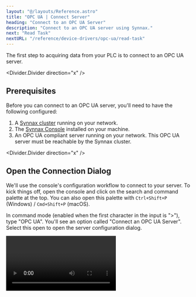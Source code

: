 ```yaml
---
layout: "@/layouts/Reference.astro"
title: "OPC UA | Connect Server"
heading: "Connect to an OPC UA Server"
description: "Connect to an OPC UA server using Synnax."
next: "Read Task"
nextURL: "/reference/device-drivers/opc-ua/read-task"
---
```



The first step to acquiring data from your PLC is to connect to an OPC UA server.

<Divider.Divider direction="x" />

## Prerequisites

Before you can connect to an OPC UA server, you'll need to have the following
configured:

1. A [Synnax cluster](/reference/cluster/quick-start) running on your network.
2. The [Synnax Console](/reference/console/get-started) installed on your machine.
3. An OPC UA compliant server running on your network. This OPC UA server must be
   reachable by the Synnax cluster.

<Divider.Divider direction="x" />

## <StepText level="h2" step={1}> Open the Connection Dialog </StepText>

We'll use the console's configuration workflow to connect to your server. To kick things
off, open the console and click on the search and command palette at the top. You can
also open this palette with `Ctrl+Shift+P` (Windows) / `Cmd+Shift+P` (macOS).

In command mode (enabled when the first character in the input is ">"), type "OPC UA".
You'll see an option called "Connect an OPC UA Server". Select this open to open the
server configuration dialog.

<Video client:only="react" id="device-drivers/opc-ua/connect-server/open-modal" />

<Divider.Divider direction="x" />

## <StepText level="h2" step={2}> Configure the Connection </StepText>

The dialog will prompt you to enter the connection parameters to your server. Here's a
reference for each of the fields you'll need to fill:

<Table>
  <thead>
    <tr>
      <th>Field</th>
      <th>Description</th>
    </tr>
  </thead>
  <tbody>
    <tr>
      <td>Name</td>
      <td>
        A name for your server. We'll use this to identify and manage the server in the
        console.
      </td>
    </tr>
    <tr>
      <td>Endpoint</td>
      <td>
        The endpoint URL for your server. This should be it's reachable address on the
        network, and typically begins with `opc.tcp://`.
      </td>
    </tr>
    <tr>
      <td>Username</td>
      <td>
        The username to use when connecting to the server. This is optional and can be
        left blank.
      </td>
    </tr>
    <tr>
      <td>Password</td>
      <td>
        The password to use when connecting to the server. This is optional and can be
        left blank.
      </td>
    </tr>
    <tr>
      <td>Security Mode</td>
      <td>
        The security mode to use when connecting to the server. This should match the
        security mode configured on the server:

        - **None**: No security is applied.
        - **Sign**: Messages are signed but not encrypted. Requires authentication but
                    does not guarantee confidentiality.
        - **SignAndEncrypt**: Messages are signed and encrypted, ensuring authenticity
                              and confidentiality.
      </td>
    </tr>
    <tr>
      <td>Security Policy</td>
      <td>
        The security policy to use when connecting to the server. This should match the
        security policy configured on the server:

        - **None**: No security is applied.
        - **Basic128Rsa15**: Basic 128-bit encryption using RSA-15.
        - **Basic256**: Basic 256-bit encryption.
        - **Basic256Sha256**: Basic 256-bit encryption with SHA-256.
        - **Aes128Sha256RsaOaep**: 128-bit AES encryption with SHA-256 and RSA OAEP.
        - **Aes256Sha256RsaPss**: 256-bit AES encryption with SHA-256 and RSA PSS.
      </td>
    </tr>

  </tbody>
</Table>

<Divider.Divider direction="x" />

## <StepText level="h2" step={3}> Save the Connection </StepText>

You can use the "Test Connection" button to verify that the server is connected to the
Synnax cluster. When you are ready to connect the server, click "Save".

<Video client:only="react" id="device-drivers/opc-ua/connect-server/save" />
